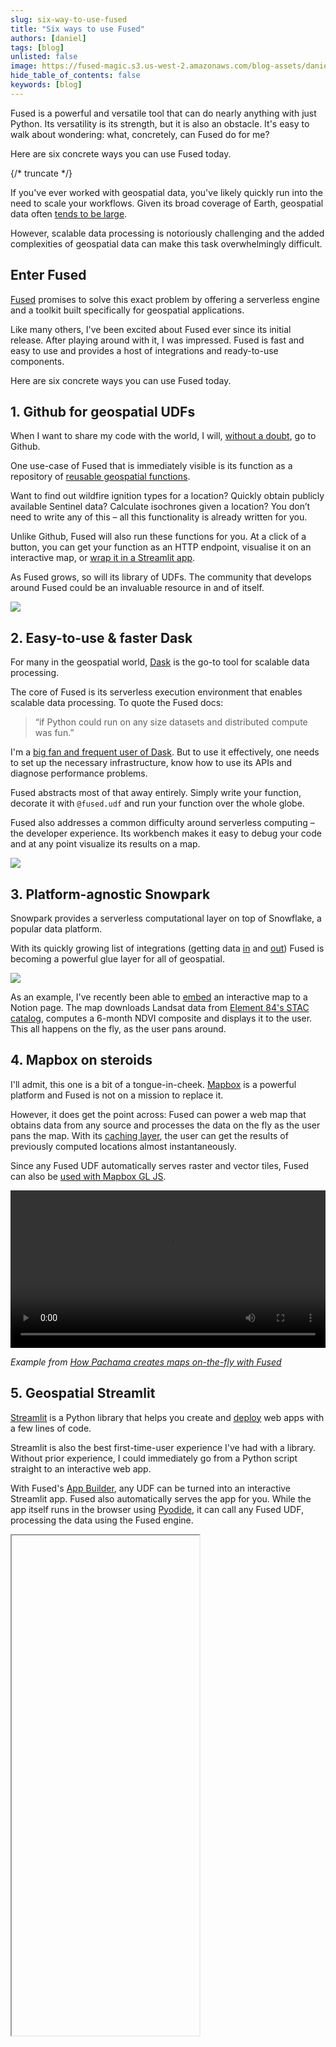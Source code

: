 ```yaml
---
slug: six-way-to-use-fused
title: "Six ways to use Fused"
authors: [daniel]
tags: [blog]
unlisted: false
image: https://fused-magic.s3.us-west-2.amazonaws.com/blog-assets/daniel_card.png
hide_table_of_contents: false
keywords: [blog]
---
```


Fused is a powerful and versatile tool that can do nearly anything with just Python. Its versatility is its strength, but it is also an obstacle. It's easy to walk about wondering: what, concretely, can Fused do for me?

Here are six concrete ways you can use Fused today.


<ReactPlayer className="video__player" playing={true} muted={true} controls height="100%" url="https://fused-magic.s3.us-west-2.amazonaws.com/workbench-walkthrough-videos/daniel1.mp4" width="100%" />

{/* truncate */}

If you've ever worked with geospatial data, you've likely quickly run into the need to scale your workflows.
Given its broad coverage of Earth, geospatial data often [tends to be large](https://twitter.com/shoyer/status/1805732055394959819).

However, scalable data processing is notoriously challenging and the added complexities of geospatial data can make this task overwhelmingly difficult.

## Enter Fused

[Fused](https://www.fused.io/) promises to solve this exact problem by offering a serverless engine and a toolkit built specifically for geospatial applications.

Like many others, I've been excited about Fused ever since its initial release. After playing around with it, I was impressed. Fused is fast and easy to use and provides a host of integrations and ready-to-use components.

Here are six concrete ways you can use Fused today.

## 1. Github for geospatial UDFs

When I want to share my code with the world, I will,
[without a doubt](https://www.youtube.com/watch?v=4FNNlMtPS-0), go to Github.

One use-case of Fused that is immediately visible is its function as a repository of [reusable geospatial functions](https://github.com/fusedio/udfs).

Want to find out wildfire ignition types for a location?
Quickly obtain publicly available Sentinel data?
Calculate isochrones given a location?
You don’t need to write any of this – all this functionality is already written for you.

Unlike Github, Fused will also run these functions for you. At a click of a button, you can get your function as an HTTP endpoint, visualise it on an interactive map, or [wrap it in a Streamlit app](#5-geospatial-streamlit).

As Fused grows, so will its library of UDFs.
The community that develops around Fused could be an invaluable resource in and of itself.

![](https://i.imgur.com/rDhc0WD.png)

## 2. Easy-to-use & faster Dask

For many in the geospatial world, [Dask](https://dask.org/) is the go-to tool for scalable data processing.

The core of Fused is its serverless execution environment that enables scalable data processing.
To quote the Fused docs:

> “if Python could run on any size datasets and distributed compute was fun.”

I'm a [big fan and frequent user of Dask](https://targomo.medium.com/how-we-learned-to-love-dask-and-achieved-a-40x-speedup-aa14e72d99c0).
But to use it effectively, one needs to set up the necessary infrastructure, know how to use its APIs and diagnose performance problems.

Fused abstracts most of that away entirely.
Simply write your function, decorate it with `@fused.udf` and run your function over the whole globe.

Fused also addresses a common difficulty around serverless computing – the developer experience.
Its workbench makes it easy to debug your code and at any point visualize its results on a map.

![](https://i.imgur.com/69pXXOi.gif)

## 3. Platform-agnostic Snowpark

Snowpark provides a serverless computational layer on top of Snowflake, a popular data platform.

With its quickly growing list of integrations (getting data [in](/user-guide/in/) and [out](/user-guide/out/)) Fused is becoming a powerful glue layer for all of geospatial.

![](https://fused-magic.s3.us-west-2.amazonaws.com/docs_assets/ecosystem_diagram.png)

As an example, I've recently been able to [embed](/user-guide/out/notion/#2-embed-the-map-into-notion) an interactive map to a Notion page. The map downloads Landsat data from [Element 84's STAC catalog](https://earth-search.aws.element84.com/v1), computes a 6-month NDVI composite and displays it to the user. This all happens on the fly, as the user pans around.

## 4. Mapbox on steroids

I'll admit, this one is a bit of a tongue-in-cheek.
[Mapbox](https://www.mapbox.com/) is a powerful platform and Fused is not on a mission to replace it.

However, it does get the point across: Fused can power a web map that obtains data from any source and processes the data on the fly as the user pans the map.
With its [caching layer](/core-concepts/content-management/cache/), the user can get the results of previously computed locations almost instantaneously.

Since any Fused UDF automatically serves raster and vector tiles, Fused can also be [used with Mapbox GL JS](/user-guide/out/mapbox/).

<video width="100%" controls> <source src="https://fused-magic.s3.us-west-2.amazonaws.com/blog-assets/pachama_land_suitability_app.mp4" type="video/mp4" /> </video>

*Example from [How Pachama creates maps on-the-fly with Fused](/blog/pachama-creates-maps-on-the-fly-with-fused/)*

## 5. Geospatial Streamlit

[Streamlit](https://streamlit.io/) is a Python library that helps you create and
[deploy](https://docs.streamlit.io/deploy/streamlit-community-cloud/deploy-your-app) web apps
with a few lines of code.

Streamlit is also the best first-time-user experience I've had with a library.
Without prior experience, I could immediately go from a Python script straight to an interactive web app.

With Fused's [App Builder](/workbench/app-builder/), any UDF can be turned into an interactive Streamlit app.
Fused also automatically serves the app for you.
While the app itself runs in the browser using [Pyodide](https://github.com/pyodide/pyodide), it can call any Fused UDF, processing the data using the Fused engine.


<Iframe
  id="six-ways"
  code={CODE}
  height="800px"
  useResizer={false}
  requirements={[
    "/pyarrow/pyarrow-17.0.0-cp312-cp312-pyodide_2024_0_wasm32.whl",
    "micropip",
    "pyodide-unix-timezones", // needed by pyarrow
    "requests",
    "yarl",
    "streamlit-folium",
  ]}
/>

## 6. Geospatial-first IDE

Of the six, this is the most aspirational use case.
It's also potentially the most impactful.

Fused provides the Workbench, a great web-based IDE.
Working with it started changing how I think of developing geospatial applications.

![](https://i.imgur.com/iM1pTKh.png)

Today, there are two worlds.

- On one side, the software engineer uses test-driven-development to develop well-designed code in quick iterations.

- On the other side, the data scientist develops code directly against real data using notebooks and visualizations.

Fused can bring these worlds together. Simply annotating your function as `@fused.udf` gives you the ability to immediately visualize the results with real data, over any geographic region.
Fused Workbench does this, but you could equally develop in VSCode and switch to QGIS to immediately inspect the results.

By developing your code as a web of stateless UDFs and utilizing `@fused.cache`, you gain the ability to develop automatically cached pipelines whose results can be inspected in tools like Felt or served with an HTTP endpoint without any added work.

Often the greatest cost of data pipelines is developer time.
Fused has the potential to tighten the development feedback loop and catch errors early, reducing the time needed to develop robust data pipelines.

## Conclusion

This article gave six concrete examples of how you can use Fused today.

However, the possibilities of Fused are not limited to these examples. With its powerful execution engine, visual IDE, growing host of integrations, and just-copy-the-link app deployment, Fused is generic enough to enable use cases not even the team behind it has thought of.

I'm excited about the future of Fused. I wouldn't be surprised to see it become a ubiquitous tool in the geospatial world.
